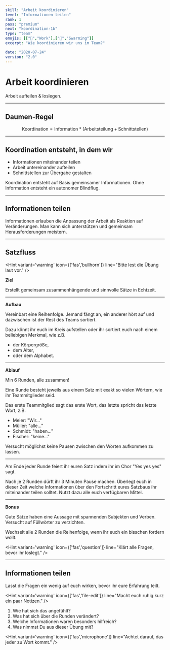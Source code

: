 ```yaml
---
skill: "Arbeit koordinieren"
level: "Informationen teilen"
rank: 1
pass: "premium"
next: "koordination-1b"
type: "team"
emojis: [["💼","Work"],["🐝","Swarming"]]
excerpt: "Wie koordinieren wir uns im Team?"

date: "2020-07-24"
version: "2.0"
---
```


# <Emoji symbol="💼" label="Work"/><Emoji symbol="🐝" label="Swarming"/>
# Arbeit koordinieren

Arbeit aufteilen & loslegen.

---

## Daumen-Regel

$$
\text{Koordination} = \text{Information} * (\text{Arbeitsteilung} + \text{Schnittstellen})
$$

---

## Koordination entsteht, in dem wir

* Informationen miteinander teilen
* Arbeit untereinander aufteilen
* Schnittstellen zur Übergabe gestalten

Koordination entsteht auf Basis gemeinsamer Informationen.
Ohne Information entsteht ein autonomer Blindflug.

---

## Informationen teilen

Informationen erlauben die Anpassung der Arbeit als Reaktion auf Veränderungen.
Man kann sich unterstützen und gemeinsam Herausforderungen meistern.

---

## Satzfluss

<Hint variant='warning' icon={['fas','bullhorn']}
line="Bitte lest die Übung laut vor."
/>

**Ziel**

Erstellt gemeinsam zusammenhängende und sinnvolle Sätze in Echtzeit.

---

**Aufbau**

Vereinbart eine Reihenfolge.
Jemand fängt an, ein anderer hört auf und dazwischen ist der Rest des Teams sortiert.

Dazu könnt ihr euch im Kreis aufstellen oder ihr sortiert euch nach einem beliebigen Merkmal, wie z.B.

* der Körpergröße,
* dem Alter,
* oder dem Alphabet.

---

**Ablauf**

Min 6 Runden, alle zusammen!

Eine Runde besteht jeweils aus einem Satz mit exakt so vielen Wörtern, wie ihr Teammitglieder seid.

Das erste Teammitglied sagt das erste Wort, das letzte spricht das letzte Wort, z.B.

* Meier: "Wir..."
* Müller: "alle..."
* Schmidt: "haben..."
* Fischer: "keine..."

Versucht möglichst keine Pausen zwischen den Worten aufkommen zu lassen.

---

Am Ende jeder Runde feiert ihr euren Satz indem ihr im Chor "Yes yes yes" sagt.

Nach je 2 Runden dürft ihr 3 Minuten Pause machen.
Überlegt euch in dieser Zeit welche Informationen über den Fortschritt eures Satzbaus ihr miteinander teilen solltet.
Nutzt dazu alle euch verfügbaren Mittel.

---

**Bonus**

Gute Sätze haben eine Aussage mit spannenden Subjekten und Verben. Versucht auf Füllwörter zu verzichten.

Wechselt alle 2 Runden die Reihenfolge, wenn ihr euch ein bisschen fordern wollt.

<Hint variant='warning' icon={['fas','question']}
line="Klärt alle Fragen, bevor ihr loslegt."
/>

---

## Informationen teilen

Lasst die Fragen ein wenig auf euch wirken, bevor ihr eure Erfahrung teilt.

<Hint variant='warning' icon={['fas','file-edit']}
line="Macht euch ruhig kurz ein paar Notizen."
/>

1. Wie hat sich das angefühlt?
2. Was hat sich über die Runden verändert?
3. Welche Informationen waren besonders hilfreich?
4. Was nimmst Du aus dieser Übung mit?

<Hint variant='warning' icon={['fas','microphone']}
line="Achtet darauf, das jeder zu Wort kommt."
/>
